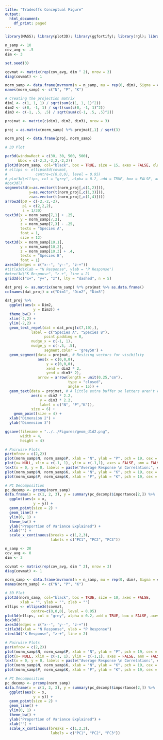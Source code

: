 ```yaml
---
title: "Tradeoffs Conceptual Figure"
output:
  html_document:
    df_print: paged
---
```


```r
library(MASS); library(plot3D); library(ggfortify); library(rgl); library(ggrepel)

n_samp <- 10
cov_avg <- .5
dim <- 3

set.seed(3)

covmat <- matrix(rep(cov_avg, dim ^ 2), nrow = 3)
diag(covmat) <- 1

norm_samp <- data.frame(mvrnorm(n = n_samp, mu = rep(0, dim), Sigma = covmat))
names(norm_samp) <- c("N", "P", "K")

# Creating the projection matrix
dim1 <- c(1, 1, 1) / sqrt(sum(c(1, 1, 1)^2))
dim2 <- c(0, -1, 1) / sqrt(sum(c(0, -1, 1)^2))
dim3 <- c(-1, .5, .5) / sqrt(sum(c(-1, .5, .5)^2))

projmat <- matrix(c(dim1, dim2, dim3), nrow = 3)

proj = as.matrix(norm_samp) %*% projmat[,1] / sqrt(3)

norm_proj <- data.frame(proj, norm_samp)
```


```r
# 3D Plot

par3d(windowRect = c(30, 30, 500, 500),
      bbox = c(-2,2,-2,2,-2,2))
plot3d(norm_samp, col="black", box = TRUE, size = 15, axes = FALSE, xlab = "", ylab = "", zlab = "")
# ellips <- ellipse3d(covmat, 
#             centre=c(0,0,0), level = 0.95)
# plot3d(ellips, col = "grey", alpha = 0.2, add = TRUE, box = FALSE, axes = TRUE)
#box3d()
segments3d(x=as.vector(t(norm_proj[,c(1,2)])),
           y=as.vector(t(norm_proj[,c(1,3)])),
           z=as.vector(t(norm_proj[,c(1,4)])))
arrow3d(p0 = c(-2,-2,-2),
        p1 = c(2,2,2),
        s = 1/30)
text3d(x = norm_samp[7,1] + .25,
       y = norm_samp[7,2],
       z = norm_samp[7,3] - .25,
       texts = "Species A",
       font = 1,
       size = 12)
text3d(x = norm_samp[10,1],
       y = norm_samp[10,2],
       z = norm_samp[10,3] + .4,
       texts = "Species B",
       font = 1)
axes3d(edges = c("x--", "y--", "z-+"))
#title3d(xlab = "N Response", ylab = "P Response")
#mtext3d("K Response", "z-+", line = 2)
grid3d(c("x+", "y+", "z"), lty = "dashed", n = 5)
```

```r
dat_proj <- as.matrix(norm_samp) %*% projmat %>% as.data.frame()
colnames(dat_proj) = c("Dim1", "Dim2", "Dim3")

dat_proj %>%
  ggplot(aes(x = Dim2,
             y = Dim3)) +
  theme_bw() +
  xlim(-2,2) +
  ylim(-2,2) +
  geom_text_repel(dat = dat_proj[c(7,10),],
            label = c("Species A", "Species B"),
                  point.padding = 0,
            nudge_x = c(-1, 1),
            nudge_y = c(-.5, .5),
                  segment.color = 'grey50') +
  geom_segment(data = projmat, # Resizing vectors for visibility
               aes(x = c(0,0,0),
                   y = c(0,0,0),
                   xend = dim2 * 2,
                   yend = dim3* 2),
               arrow = arrow(length = unit(0.25,"cm"),
                             type = "closed",
                             angle = 15)) +
  geom_text(data = projmat, # A little extra buffer so letters aren't obscured
            aes(x = dim2 * 2.2,
                y = dim3 * 2.2,
                label = c("N", "P","K")),
            size = 6) +
    geom_point(size = 4) +
  xlab("Dimension 2") +
  ylab("Dimension 3")

ggsave(filename = "../../Figures/geom_d1d2.png",
       width = 4,
       height = 4)

```

 

```r
# Pairwise Plots
par(mfrow = c(2,2))
plot(norm_samp$N, norm_samp$P, xlab = "N", ylab = "P", pch = 19, cex = 1.2)
plot(x= NULL, xlim = c(-1, 1), ylim = c(-1,1), axes = FALSE, ann = FALSE)
text(x = 0, y = 0, labels = paste("Average Response \n Correlation:", cov_avg), cex = 1.5)
plot(norm_samp$N, norm_samp$K, xlab = "N", ylab = "K", pch = 19, cex = 1.2)
plot(norm_samp$P, norm_samp$K, xlab = "P", ylab = "K", pch = 19, cex = 1.2)
```


```r
# PC Decomposition
pc_decomp <- prcomp(norm_samp)
data.frame(x = c(1, 2, 3), y = summary(pc_decomp)$importance[2,]) %>%
  ggplot(aes(x = x,
             y = y)) +
  geom_point(size = 2) +
  geom_line() + 
  ylim(0, 1) +
  theme_bw() +
  ylab("Proportion of Variance Explained") +
  xlab("") +
  scale_x_continuous(breaks = c(1,2,3),
                     labels = c("PC1", "PC2", "PC3"))
```

```r
n_samp <- 20
cov_avg <- 0
dim <- 3

covmat <- matrix(rep(cov_avg, dim ^ 2), nrow = 3)
diag(covmat) <- 1

norm_samp <- data.frame(mvrnorm(n = n_samp, mu = rep(0, dim), Sigma = covmat))
names(norm_samp) <- c("N", "P", "K")

# 3D Plot
plot3d(norm_samp, col="black", box = TRUE, size = 10, axes = FALSE, 
       xlab = "", ylab = "", zlab = "")
ellips <- ellipse3d(covmat, 
            centre=c(0,0,0), level = 0.95)
plot3d(ellips, col = "grey", alpha = 0.2, add = TRUE, box = FALSE, axes = TRUE)
box3d()
axes3d(edges = c("x--", "y--", "z-+"))
title3d(xlab = "N Response", ylab = "P Response")
mtext3d("K Response", "z-+", line = 2)
```


```r
# Pairwise Plots
par(mfrow = c(2,2))
plot(norm_samp$N, norm_samp$P, xlab = "N", ylab = "P", pch = 19, cex = 1.2)
plot(x= NULL, xlim = c(-1, 1), ylim = c(-1,1), axes = FALSE, ann = FALSE)
text(x = 0, y = 0, labels = paste("Average Response \n Correlation:", cov_avg), cex = 1.5)
plot(norm_samp$N, norm_samp$K, xlab = "N", ylab = "K", pch = 19, cex = 1.2)
plot(norm_samp$P, norm_samp$K, xlab = "P", ylab = "K", pch = 19, cex = 1.2)

```

```r
# PC Decomposition
pc_decomp <- prcomp(norm_samp)
data.frame(x = c(1, 2, 3), y = summary(pc_decomp)$importance[2,]) %>%
  ggplot(aes(x = x,
             y = y)) +
  geom_point(size = 2) +
  geom_line() + 
  ylim(0, 1) +
  theme_bw() +
  ylab("Proportion of Variance Explained") +
  xlab("") +
  scale_x_continuous(breaks = c(1,2,3),
                     labels = c("PC1", "PC2", "PC3"))
```

